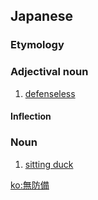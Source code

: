 ==Japanese==
{{ja-kanjitab|む|ぼう|び|yomi=on}}

===Etymology===
{{prefix|無|防備|lang=ja|t1=non-|t2=defense|sort=ほうび'}}

===Adjectival noun===
{{ja-adj|infl=na|むぼうび}}
# [[defenseless]]

====Inflection====
{{ja-na|むぼうび}}

===Noun===
{{ja-noun|むぼうび}}

# [[sitting duck]]

[[ko:無防備]]